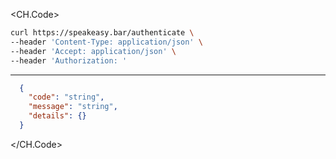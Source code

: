
<CH.Code>
```bash Example Request
curl https://speakeasy.bar/authenticate \
--header 'Content-Type: application/json' \
--header 'Accept: application/json' \
--header 'Authorization: '
```
---

```json Example Response
  {
    "code": "string",
    "message": "string",
    "details": {}
  }
```
</CH.Code>

